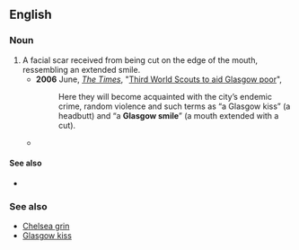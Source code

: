 {{rfv}}
==English==

===Noun===
{{en-noun}}

# A facial scar received from being cut on the edge of the mouth, ressembling an extended smile. 
#*'''2006''' June, ''[[w:The Times|The Times]]'', "[http://www.timesonline.co.uk/tol/news/uk/article679113.ece Third World Scouts to aid Glasgow poor]",
#*:Here they will become acquainted with the city’s endemic crime, random violence and such terms as “a Glasgow kiss” (a headbutt) and “a '''Glasgow smile'''” (a mouth extended with a cut).
#*{{quote-book|2007|Harland Miller|International Lonely Guy|url=http://books.google.com/books?id=3YVQAAAAMAAJ|page=118
|passage=To promote the bid they had this slogan, 'Glasgow Smiles Better', which, when you consider what a '''Glasgow smile''' is, is a pretty negative association to make.}}

====See also====
*{{pedialite}}

===See also===
*[[Chelsea grin]]
*[[Glasgow kiss]]
